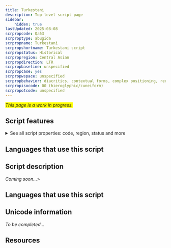 ```yaml
---
title: Turkestani
description: Top-level script page
sidebar:
    hidden: true
lastUpdated: 2025-08-08
scrpropcode: Qa53
scrproptype: abugida
scrpropname: Turkestani
scrpropshortname: Turkestani script
scrpropstatus: Historical
scrpropregion: Central Asian
scrpropdirection: LTR
scrpropbaseline: unspecified
scrpropcase: yes
scrpropwspace: unspecified
scrpropbehavior: diacritics, contextual forms, complex positioning, required ligatures
scrpropisocode: 00 (hieroglyphic/cuneiform)
scrpropotcode: unspecified
---
```


<span style='background-color:yellow'>_This page is a work in progress._</span>


## Script features

<details>
<summary> See all script properties: code, region, status and more</summary>
<ScriptInfo />
</details>

## Languages that use this script

<WsList script='Qa53' wsMax='5' />

## Script description

_Coming soon..._>

## Languages that use this script

<WsList script='Qa53' wsMax='5' />

## Unicode information

_To be completed..._

## Resources

<ScriptResources detailSummary='seemore' />

